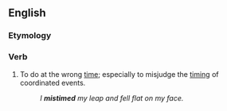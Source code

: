 ==English==

===Etymology===
{{prefix|mis|time|lang=en}}

===Verb===
{{en-verb|mistimes|mistiming|mistimed}}

# To do at the wrong [[time]]; especially to misjudge the [[timing]] of coordinated events.
#: ''I '''mistimed''' my leap and fell flat on my face.''